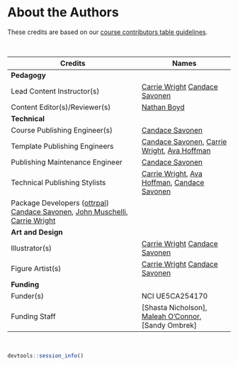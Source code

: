 
# About the Authors {-}

These credits are based on our [course contributors table guidelines](https://www.ottrproject.org/more_features.html#giving-credits-to-contributors).

&nbsp;
&nbsp;

|Credits|Names|
|-------|-----|
|**Pedagogy**||
|Lead Content Instructor(s)|[Carrie Wright] [Candace Savonen]|
|Content Editor(s)/Reviewer(s) | [Nathan Boyd]|
|**Technical**||
|Course Publishing Engineer(s)|[Candace Savonen]|
|Template Publishing Engineers|[Candace Savonen], [Carrie Wright], [Ava Hoffman]|
|Publishing Maintenance Engineer|[Candace Savonen]|
|Technical Publishing Stylists|[Carrie Wright], [Ava Hoffman], [Candace Savonen]|
|Package Developers ([ottrpal]) [Candace Savonen], [John Muschelli], [Carrie Wright]|
|**Art and Design**||
|Illustrator(s)| [Carrie Wright] [Candace Savonen]|
|Figure Artist(s)| [Carrie Wright] [Candace Savonen]|
|**Funding**||
|Funder(s)| NCI UE5CA254170|
|Funding Staff| [Shasta Nicholson], [Maleah O'Connor], [Sandy Ombrek]|

&nbsp;

```r
devtools::session_info()
```

<!-- Author information -->

[Nathan Boyd]: https://datascience.cancer.gov/about/staff-directory/nathan-boyd
[John Muschelli]: https://johnmuschelli.com/
[Candace Savonen]: https://www.cansavvy.com/
[Carrie Wright]: https://carriewright11.github.io/
[Ava Hoffman]: https://www.avahoffman.com/
[Maleah O'Connor]: https://www.linkedin.com/in/maleah-o-connor/
[Sandy Ormbrek]: https://www.linkedin.com/in/sandy-ormbrek-1410b113/
<!-- Links -->

[ottrpal]: https://github.com/jhudsl/ottrpal

<!-- Fill out this table using these instructions: https://github.com/jhudsl/OTTR_Template/wiki/How-to-give-credits

For JHU courses, You will need to add Ira as a credit:

|Content Publisher|[Ira Gooding]|
...
[Ira Gooding]: https://publichealth.jhu.edu/faculty/4130/ira-gooding
-->
